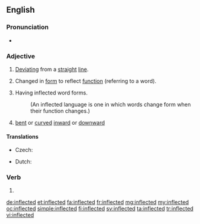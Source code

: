 ==English==

===Pronunciation===
* {{audio|en-us-inflected.ogg|Audio (US)|lang=en}}

===Adjective===
{{en-adj}}

# [[deviate|Deviating]] from a [[straight]] [[line]]. 
# {{context|grammar|lang=en}} Changed in [[form]] to reflect [[function]] (referring to a word).
# {{context|linguistics|lang=en}} Having inflected word forms. 
#:(An inflected language is one in which words change form when their function changes.)
# {{context|botany|lang=en}} [[bent]] or [[curved]] [[inward]] or [[downward]]

====Translations====
{{trans-top|(grammar)}}
* Czech: {{t|cs|ohebný}}
{{trans-mid}}
* Dutch: {{t+|nl|verbogen}}
{{trans-bottom}}

===Verb===
{{head|en|verb form}}

# {{en-past of|inflect}}

[[de:inflected]]
[[et:inflected]]
[[fa:inflected]]
[[fr:inflected]]
[[mg:inflected]]
[[my:inflected]]
[[oc:inflected]]
[[simple:inflected]]
[[fi:inflected]]
[[sv:inflected]]
[[ta:inflected]]
[[tr:inflected]]
[[vi:inflected]]